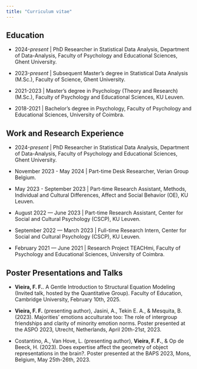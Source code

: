 ```yaml
---
title: "Curriculum vitae"
---
```


## Education

-   2024-*present* \| PhD Researcher in Statistical Data Analysis, Department of Data-Analysis, Faculty of Psychology and Educational Sciences, Ghent University.

-   2023-*present* \| Subsequent Master's degree in Statistical Data Analysis (M.Sc.), Faculty of Science, Ghent University.

-   2021-2023 \| Master's degree in Psychology (Theory and Research) (M.Sc.), Faculty of Psychology and Educational Sciences, KU Leuven.

-   2018-2021 \| Bachelor's degree in Psychology, Faculty of Psychology and Educational Sciences, University of Coimbra.

## Work and Research Experience

-   2024-*present* \| PhD Researcher in Statistical Data Analysis, Department of Data-Analysis, Faculty of Psychology and Educational Sciences, Ghent University.

-   November 2023 - May 2024 \| Part-time Desk Researcher, Verian Group Belgium.

-   May 2023 - September 2023 \| Part-time Research Assistant, Methods, Individual and Cultural Differences, Affect and Social Behavior (OE), KU Leuven.

-   August 2022 — June 2023 \| Part-time Research Assistant, Center for Social and Cultural Psychology (CSCP), KU Leuven.

-   September 2022 — March 2023 \| Full-time Research Intern, Center for Social and Cultural Psychology (CSCP), KU Leuven.

-   February 2021 — June 2021 \| Research Project TEACHmi, Faculty of Psychology and Educational Sciences, University of Coimbra.

## Poster Presentations and Talks

-   **Vieira, F. F.**. A Gentle Introduction to Structural Equation Modeling (Invited talk, hosted by the Quantitative Group). Faculty of Education, Cambridge University, February 10th, 2025.

-   **Vieira, F. F.** (presenting author), Jasini, A., Tekin E. A., & Mesquita, B. (2023). Majorities’ emotions acculturate too: The role of intergroup friendships and clarity of minority emotion norms. Poster presented at the ASPO 2023, Utrecht, Netherlands, April 20th-21st, 2023.

-   Costantino, A., Van Hove, L. (presenting author), **Vieira, F. F.**, & Op de Beeck, H. (2023). Does expertise affect the geometry of object representations in the brain?. Poster presented at the BAPS 2023, Mons, Belgium, May 25th-26th, 2023.
